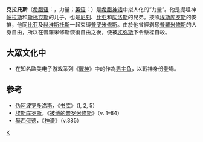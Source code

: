 {{Otheruses|subject=希腊神祇克拉托斯|other=电子游戏《战神》系列角色|克拉托斯 (战神)}}
'''克拉托斯'''（[[希腊语|希腊语]]：{{lang|el|Κράτος}}，力量；[[英语|英语]]：{{lang|en|Kratos, Cratus, Cratos}}）是[[希腊神话|希腊神话]]中拟人化的“力量”。他是提坦神[[帕拉斯|帕拉斯]]和[[斯梯克斯|斯梯克斯]]的儿子，也是[[尼刻|尼刻]]、[[比亚|比亚]]和[[仄洛斯|仄洛斯]]的兄弟。按照[[埃斯库罗斯|埃斯库罗斯]]的安排，他同[[比亚|比亚]]及[[赫淮斯托斯|赫淮斯托斯]]一起束缚[[普罗米修斯|普罗米修斯]]。由於他曾經剝奪[[普羅米修斯|普羅米修斯]]的人身自由，所以在普羅米修斯恢復自由之後，便被[[忒弥斯|忒弥斯]]下令懸樑自殺。

== 大眾文化中 ==

* 在知名歐美电子游戏系列《[[戰神系列|戰神]]》中的作為[[克拉托斯_(战神)|男主角]]，以戰神身份登場。

== 参考 ==
* [[伪阿波罗多洛斯|伪阿波罗多洛斯]]，《[[书库|书库]]》（I, 2, 5）
* [[埃斯库罗斯|埃斯库罗斯]]，《[[被缚的普罗米修斯|被缚的普罗米修斯]]》（v. 1–84）
* [[赫西俄德|赫西俄德]]，《[[神谱|神谱]]》（v.385）

{{希腊拟人化神}}
{{myth-stub}}
[[category:希臘神祇|K]]